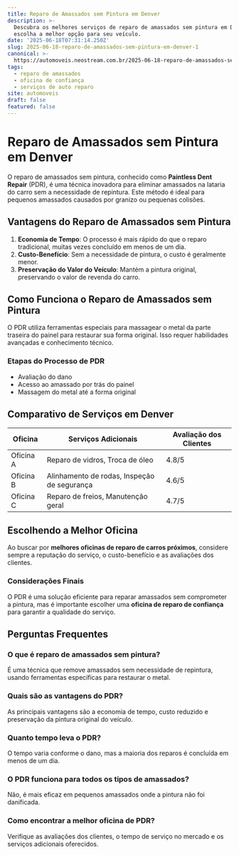 ```yaml
---
title: Reparo de Amassados sem Pintura em Denver
description: >-
  Descubra os melhores serviços de reparo de amassados sem pintura em Denver e
  escolha a melhor opção para seu veículo.
date: '2025-06-18T07:31:14.250Z'
slug: 2025-06-18-reparo-de-amassados-sem-pintura-em-denver-1
canonical: >-
  https://automoveis.neostream.com.br/2025-06-18-reparo-de-amassados-sem-pintura-em-denver-1
tags:
  - reparo de amassados
  - oficina de confiança
  - serviços de auto reparo
site: automoveis
draft: false
featured: false
---
```


# Reparo de Amassados sem Pintura em Denver

O reparo de amassados sem pintura, conhecido como **Paintless Dent Repair** (PDR), é uma técnica inovadora para eliminar amassados na lataria do carro sem a necessidade de repintura. Este método é ideal para pequenos amassados causados por granizo ou pequenas colisões.

## Vantagens do Reparo de Amassados sem Pintura

1. **Economia de Tempo**: O processo é mais rápido do que o reparo tradicional, muitas vezes concluído em menos de um dia.
2. **Custo-Benefício**: Sem a necessidade de pintura, o custo é geralmente menor.
3. **Preservação do Valor do Veículo**: Mantém a pintura original, preservando o valor de revenda do carro.

## Como Funciona o Reparo de Amassados sem Pintura

O PDR utiliza ferramentas especiais para massagear o metal da parte traseira do painel para restaurar sua forma original. Isso requer habilidades avançadas e conhecimento técnico.

### Etapas do Processo de PDR

- Avaliação do dano
- Acesso ao amassado por trás do painel
- Massagem do metal até a forma original

## Comparativo de Serviços em Denver

| Oficina | Serviços Adicionais | Avaliação dos Clientes |
|---------|--------------------|------------------------|
| Oficina A | Reparo de vidros, Troca de óleo | 4.8/5 |
| Oficina B | Alinhamento de rodas, Inspeção de segurança | 4.6/5 |
| Oficina C | Reparo de freios, Manutenção geral | 4.7/5 |

## Escolhendo a Melhor Oficina

Ao buscar por **melhores oficinas de reparo de carros próximos**, considere sempre a reputação do serviço, o custo-benefício e as avaliações dos clientes.

### Considerações Finais

O PDR é uma solução eficiente para reparar amassados sem comprometer a pintura, mas é importante escolher uma **oficina de reparo de confiança** para garantir a qualidade do serviço.

## Perguntas Frequentes

### O que é reparo de amassados sem pintura?

É uma técnica que remove amassados sem necessidade de repintura, usando ferramentas específicas para restaurar o metal.

### Quais são as vantagens do PDR?

As principais vantagens são a economia de tempo, custo reduzido e preservação da pintura original do veículo.

### Quanto tempo leva o PDR?

O tempo varia conforme o dano, mas a maioria dos reparos é concluída em menos de um dia.

### O PDR funciona para todos os tipos de amassados?

Não, é mais eficaz em pequenos amassados onde a pintura não foi danificada.

### Como encontrar a melhor oficina de PDR?

Verifique as avaliações dos clientes, o tempo de serviço no mercado e os serviços adicionais oferecidos.
